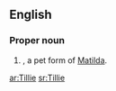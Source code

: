 ==English==

===Proper noun===
{{en-proper noun}}

# {{given name|female}}, a pet form of [[Matilda]].

[[ar:Tillie]]
[[sr:Tillie]]